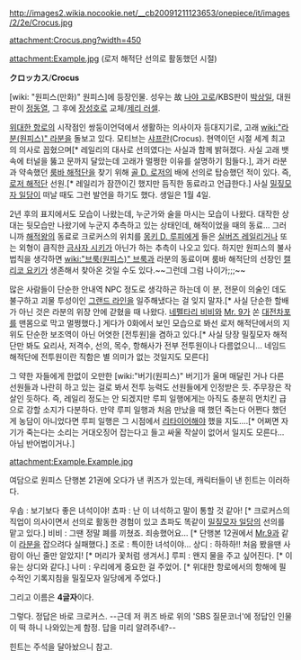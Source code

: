 http://images2.wikia.nocookie.net/__cb20091211123653/onepiece/it/images/2/2e/Crocus.jpg

attachment:Crocus.png?width=450

attachment:Example.jpg
(로저 해적단 선의로 활동했던 시절)

'''クロッカス'''/'''Crocus'''

[wiki: "원피스(만화)" 원피스]에 등장인물. 성우는 故 [[나야 고로]]/KBS판이 [[박상일]], 대원판이 [[정동열]], 그 후에 [[장성호]]로 교체/[[제리 러셀]].

[[위대한 항로]]의 시작점인 쌍둥이언덕에서 생활하는 의사이자 등대지기로, 고래 [[wiki:"라분(원피스)" 라분]]을 돌보고 있다. 모티브는 [[샤프란]](Crocus). 현역이던 시절 세계 최고의 의사로 꼽혔으며[* 레일리의 대사로 선의였다는 사실과 함께 밝혀졌다. 사실 고래 뱃속에 터널을 뚫고 문까지 달았는데 고래가 멀쩡한 이유를 설명하기 힘들다.], 과거 라분과 약속했던 [[룸바 해적단]]을 찾기 위해 [[골 D. 로저]]의 배에 선의로 탑승했던 적이 있다. 즉, [[로저 해적단]] 선원.[* 레일리가 잠깐이긴 했지만 듬직한 동료라고 언급한다.] 사실 [[밀짚모자 일당]]이 떠날 때도 그런 발언을 하기도 했다. 생일은 1월 4일.

2년 후의 표지에서도 모습이 나왔는데, 누군가와 술을 마시는 모습이 나왔다. 대작한 상대는 뒷모습만 나왔기에 누군지 추측하고 있는 상태인데, 해적이었을 때의 동료… 그러니까 [[해적왕]]의 동료로 크로커스의 위치를 [[몽키 D. 루피]]에게 들은 [[실버즈 레일리]]거나 또는 외형이 큼직한 [[금사자 시키]]가 아닌가 하는 추측이 나오고 있다. 하지만 원피스의 불사법칙을 생각하면 [[wiki:"브룩(원피스)" 브룩]]과 라분의 동료이며 룸바 해적단의 선장인 [[캘리코 요키]]가 생존해서 찾아온 것일 수도 있다.~~그런데 그럼 나이가;;;~~

많은 사람들이 단순한 안내역 NPC 정도로 생각하곤 하는데 이 분, 전문이 의술인 데도 불구하고 괴물 투성이인 [[그랜드 라인]]을 일주해냈다는 걸 잊지 말자.[* 사실 단순한 할배가 아닌 것은 라분의 위장 안에 갇혔을 때 나왔다. [[네펠타리 비비]]와 [[Mr. 9]]가 쏜 [[대전차포]]를 맨몸으로 막고 멀쩡했다.] 게다가 0화에서 보인 모습으로 봐선 로저 해적단에서의 지위도 단순한 보조역이 아닌 어엿한 [전투원]을 겸하고 있다.[* 사실 당장 밀짚모자 해적단만 봐도 요리사, 저격수, 선의, 목수, 항해사가 전부 전투원이나 다름없으니... 네임드 해적단에 전투원이란 직함은 별 의미가 없는 것일지도 모른다]

그 약한 자들에게 한없이 오만한 [wiki:"버기(원피스)" 버기]가 울며 매달린 거나 다른 선원들과 나란히 하고 있는 걸로 봐서 전투 능력도 선원들에게 인정받은 듯. 주무장은 작살인 듯하다. 즉, 레일리 정도는 안 되겠지만 루피 일행에게는 아직도 충분히 먼치킨 급으로 강할 소지가 다분하다. 만약 루피 일행과 처음 만났을 때 했던 죽는다 어쩐다 했던 게 농담이 아니었다면 루피 일행은 그 시점에서 [[리타이어]]해야 했을 지도….[* 어쩌면 자기가 죽는다는 소리는 거대오징어 잡는다고 들고 싸울 작살이 없어서 일지도 모른다... 아님 반어법이거나.]

attachment:Example.Example.jpg

여담으로 원피스 단행본 21권에 오다가 낸 퀴즈가 있는데, 캐릭터들이 낸 힌트는 이러하다.

우솝 : 보기보다 좋은 녀석이야!
쵸파 : 난 이 녀석하고 말이 통할 것 같아! [* 크로커스의 직업이 의사이면서 선의로 활동한 경험이 있고 쵸파도 똑같이 [[밀짚모자 일당]]의 선의를 맡고 있다.]
비비 : 그땐 정말 폐를 끼쳤죠. 죄송했어요... [* 단행본 12권에서 [[Mr.9]]과 같이 [[라분]]을 잡으려다 실패했다.]
조로 : 특이한 녀석이야...
상디 : 하하하!! 처음 봤을땐 사람이 아닌 줄만 알았지! [* 머리가 꽃처럼 생겨서.]
루피 : 왠지 물을 주고 싶어진다. [* 이유는 상디와 같다.]
나미 : 우리에게 중요한 걸 주었어. [* 위대한 항로에서의 항해에 필수적인 기록지침을 밀짚모자 일당에게 주었다.]

그리고 이름은 '''4글자'''이다.

그렇다. 정답은 바로 크로커스. --근데 저 퀴즈 바로 위의 'SBS 질문코너'에 정답인 인물이 떡 하니 나와있는게 함정. 답을 미리 알려주네?--

힌트는 주석을 달아놨으니 참고.

